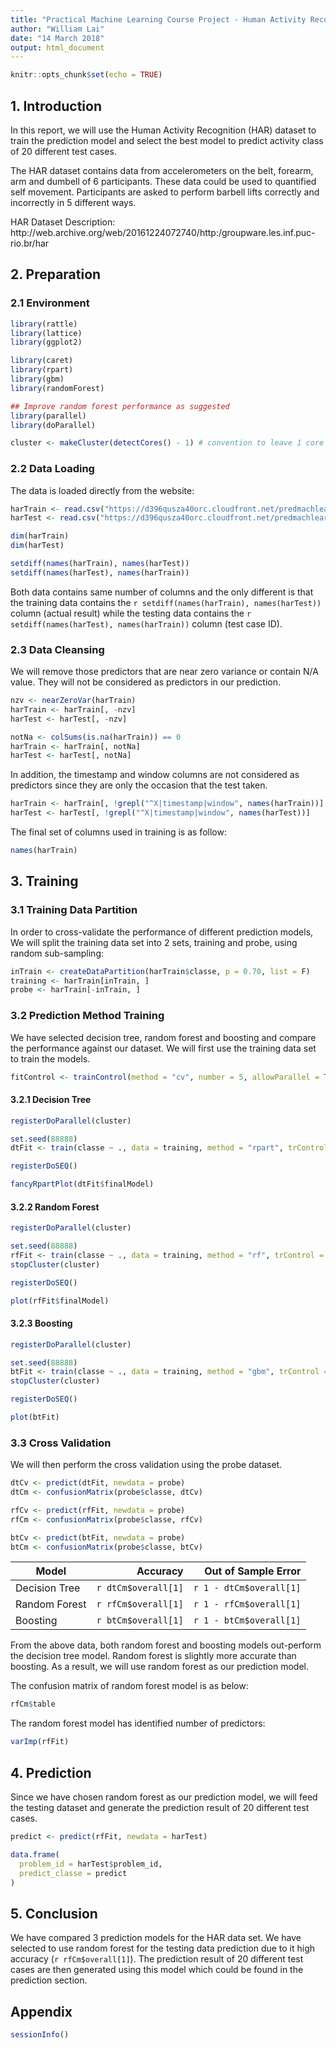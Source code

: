 ```yaml
---
title: "Practical Machine Learning Course Project - Human Activity Recognition"
author: "William Lai"
date: "14 March 2018"
output: html_document
---
```


```r
knitr::opts_chunk$set(echo = TRUE)
```

## 1. Introduction

In this report, we will use the Human Activity Recognition (HAR) dataset to train the prediction model and select the best model to predict activity class of 20 different test cases.

The HAR dataset contains data from accelerometers on the belt, forearm, arm and dumbell of 6 participants. These data could be used to quantified self movement. Participants are asked to perform barbell lifts correctly and incorrectly in 5 different ways. 

HAR Dataset Description: http://web.archive.org/web/20161224072740/http:/groupware.les.inf.puc-rio.br/har

## 2. Preparation

### 2.1 Environment

```r
library(rattle)
library(lattice)
library(ggplot2)

library(caret)
library(rpart)
library(gbm)
library(randomForest)

## Improve random forest performance as suggested
library(parallel)
library(doParallel)

cluster <- makeCluster(detectCores() - 1) # convention to leave 1 core for OS
```

### 2.2 Data Loading

The data is loaded directly from the website:

```r
harTrain <- read.csv("https://d396qusza40orc.cloudfront.net/predmachlearn/pml-training.csv")
harTest <- read.csv("https://d396qusza40orc.cloudfront.net/predmachlearn/pml-testing.csv")
```

```r
dim(harTrain)
dim(harTest)

setdiff(names(harTrain), names(harTest))
setdiff(names(harTest), names(harTrain))
```

Both data contains same number of columns and the only different is that the training data contains the `r setdiff(names(harTrain), names(harTest))` column (actual result) while the testing data contains the `r setdiff(names(harTest), names(harTrain))` column (test case ID).

### 2.3 Data Cleansing

We will remove those predictors that are near zero variance or contain N/A value. They will not be considered as predictors in our prediction.

```r
nzv <- nearZeroVar(harTrain)
harTrain <- harTrain[, -nzv] 
harTest <- harTest[, -nzv] 

notNa <- colSums(is.na(harTrain)) == 0
harTrain <- harTrain[, notNa] 
harTest <- harTest[, notNa]
```

In addition, the timestamp and window columns are not considered as predictors since they are only the occasion that the test taken.

```r
harTrain <- harTrain[, !grepl("^X|timestamp|window", names(harTrain))]
harTest <- harTest[, !grepl("^X|timestamp|window", names(harTest))]
```

The final set of columns used in training is as follow:

```r
names(harTrain)
```

## 3. Training

### 3.1 Training Data Partition

In order to cross-validate the performance of different prediction models, We will split the training data set into 2 sets, training and probe, using random sub-sampling:

```r
inTrain <- createDataPartition(harTrain$classe, p = 0.70, list = F)
training <- harTrain[inTrain, ]
probe <- harTrain[-inTrain, ]
```

### 3.2 Prediction Method Training

We have selected decision tree, random forest and boosting and compare the performance against our dataset. We will first use the training data set to train the models.

```r
fitControl <- trainControl(method = "cv", number = 5, allowParallel = TRUE)
```

#### 3.2.1 Decision Tree

```r
registerDoParallel(cluster)

set.seed(88888)
dtFit <- train(classe ~ ., data = training, method = "rpart", trControl = fitControl)

registerDoSEQ()
```

```r
fancyRpartPlot(dtFit$finalModel)
```

#### 3.2.2 Random Forest

```r
registerDoParallel(cluster)

set.seed(88888)
rfFit <- train(classe ~ ., data = training, method = "rf", trControl = fitControl, importance = TRUE)
stopCluster(cluster)

registerDoSEQ()
```

```r
plot(rfFit$finalModel)
```

#### 3.2.3 Boosting

```r
registerDoParallel(cluster)

set.seed(88888)
btFit <- train(classe ~ ., data = training, method = "gbm", trControl = fitControl, verbose = FALSE)
stopCluster(cluster)

registerDoSEQ()
```

```r
plot(btFit)
```

### 3.3 Cross Validation

We will then perform the cross validation using the probe dataset.

```r
dtCv <- predict(dtFit, newdata = probe)
dtCm <- confusionMatrix(probe$classe, dtCv)

rfCv <- predict(rfFit, newdata = probe)
rfCm <- confusionMatrix(probe$classe, rfCv)

btCv <- predict(btFit, newdata = probe)
btCm <- confusionMatrix(probe$classe, btCv)
```

| Model | Accuracy | Out of Sample Error |
|---|---:|---:|
| Decision Tree | `r dtCm$overall[1]` | `r 1 - dtCm$overall[1]` | 
| Random Forest | `r rfCm$overall[1]` | `r 1 - rfCm$overall[1]` | 
| Boosting | `r btCm$overall[1]` | `r 1 - btCm$overall[1]` | 

From the above data, both random forest and boosting models out-perform the decision tree model. Random forest is slightly more accurate than boosting. As a result, we will use random forest as our prediction model.

The confusion matrix of random forest model is as below:

```r
rfCm$table
```

The random forest model has identified number of predictors:

```r
varImp(rfFit)
```

## 4. Prediction

Since we have chosen random forest as our prediction model, we will feed the testing dataset and generate the prediction result of 20 different test cases.

```r
predict <- predict(rfFit, newdata = harTest)

data.frame(
  problem_id = harTest$problem_id,
  predict_classe = predict
)
```

## 5. Conclusion

We have compared 3 prediction models for the HAR data set. We have selected to use random forest for the testing data prediction due to it high accuracy (`r rfCm$overall[1]`). The prediction result of 20 different test cases are then generated using this model which could be found in the prediction section.

## Appendix

```r
sessionInfo()
```

